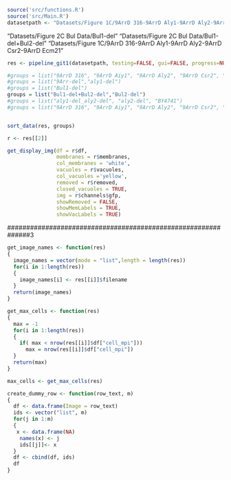 
```r
source('src/functions.R')
source('src/Main.R')
datasetpath <- "Datasets/Figure 1C/9ArrD 316-9ArrD Aly1-9ArrD Aly2-9ArrD Csr2-9ArrD Ecm21"
```

"Datasets/Figure 2C Bul Data/Bul1-del"
"Datasets/Figure 2C Bul Data/Bul1-del+Bul2-del"
"Datasets/Figure 1C/9ArrD 316-9ArrD Aly1-9ArrD Aly2-9ArrD Csr2-9ArrD Ecm21"

```r
res <- pipeline_git1(datasetpath, testing=FALSE, gui=FALSE, progress=NULL)
```

```r
#groups = list("9ArrD 316", "9ArrD Aiy1", "9ArrD Aly2", "9ArrD Csr2", "9ArrD Ecm21", "9ArrD Ldb19", "9ArrD Rod1", "9ArrD Rog3", "9ArrD Ylr392c", "9ArrDYgr068c", "WT 316")
#groups = list("9Arr-del","aly1-del") 
#groups = list("Bul1-del")
groups = list("Bul1-del+Bul2-del","Bul2-del")
#groups = list("aly1-del_aly2-del", "aly2-del", "BY4741")
#groups = list("9ArrD 316", "9ArrD Aiy1", "9ArrD Aly2", "9ArrD Csr2", "9ArrD Ecm21", "9ArrD Ldb19", "9ArrD Rod1", "9ArrD Rog3", "9ArrD Ylr392c", "9ArrDYgr068c")


sort_data(res, groups)
```

```r
r <- res[[2]]
```


```r
get_display_img(df = r$df,
                membranes = r$membranes, 
                col_membranes = 'white', 
                vacuoles = r$vacuoles, 
                col_vacuoles ='yellow', 
                removed = r$removed,
                closed_vacuoles = TRUE, 
                img = r$channels$gfp, 
                showRemoved = FALSE, 
                showMemLabels = TRUE, 
                showVacLabels = TRUE)
```





##############################################################3



```r
get_image_names <- function(res)
{
  image_names = vector(mode = "list",length = length(res))
  for(i in 1:length(res))
  {
    image_names[i] <- res[[i]]$filename
  }
  return(image_names)
}
```




```r
get_max_cells <- function(res)
{
  max = -1
  for(i in 1:length(res))
  {
    if( max < nrow(res[[i]]$df["cell_mpi"]))
      max = nrow(res[[i]]$df["cell_mpi"])
  }
  return(max)
}

```


```r
max_cells <- get_max_cells(res)

```

```r
create_dummy_row <- function(row_text, m)
{
  df <- data.frame(Image = row_text)
  ids <- vector("list", m)
  for(j in 1:m)
  {
   x <- data.frame(NA)
    names(x) <- j
    ids[[j]]<- x
  }
  df <- cbind(df, ids)
  df
}
```



